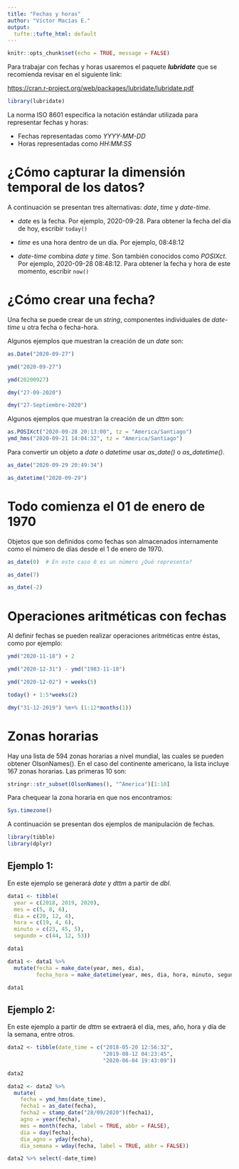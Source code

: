 ```yaml
---
title: "Fechas y horas"
author: "Víctor Macías E."
output:
  tufte::tufte_html: default
---
```



```r
knitr::opts_chunk$set(echo = TRUE, message = FALSE)
```


Para trabajar con fechas y horas usaremos el paquete **_lubridate_** que se recomienda revisar en el siguiente link:

<https://cran.r-project.org/web/packages/lubridate/lubridate.pdf>

```r
library(lubridate)
```


La norma ISO 8601 especifica la notación estándar utilizada para representar fechas y horas:  

- Fechas representadas como *YYYY-MM-DD*
- Horas representadas como *HH:MM:SS*

# ¿Cómo capturar la dimensión temporal de los datos?

A continuación se presentan tres alternativas: *date*, *time* y *date-time*.

- *date* es la fecha. Por ejemplo, 2020-09-28. Para obtener la fecha del día de hoy, escribir `today()`

- *time* es una hora dentro de un día. Por ejemplo, 08:48:12

- *date-time* combina *date* y *time*. Son también conocidos como *POSIXct*. Por ejemplo, 2020-09-28 08:48:12. Para obtener la fecha y hora de este momento, escribir `now()`


# ¿Cómo crear una fecha?

Una fecha se puede crear de un <em>string</em>, componentes individuales de <em>date-time</em> u otra fecha o fecha-hora.

Algunos ejemplos que muestran la creación de un <em>date</em> son:

```r
as.Date("2020-09-27") 

ymd("2020-09-27")   

ymd(20200927)   

dmy("27-09-2020")

dmy("27-Septiembre-2020")  
```

Algunos ejemplos que muestran la creación de un <em>dttm</em> son:

```r
as.POSIXct("2020-09-28 20:13:00", tz = "America/Santiago")
ymd_hms("2020-09-21 14:04:32", tz = "America/Santiago")
```


Para convertir un objeto a *date* o *datetime* usar *as_date()* o *as_datetime()*.

```r
as_date("2020-09-29 20:49:34")

as_datetime("2020-09-29")

```

# Todo comienza el 01 de enero de 1970

Objetos que son definidos como fechas son almacenados internamente como el número de días desde el 1 de enero de 1970. 

```r
as_date(0)  # En este caso 0 es un número ¿Qué representa?

as_date(7)

as_date(-2)
```

# Operaciones aritméticas con fechas

Al definir fechas se pueden realizar operaciones aritméticas entre éstas, como por ejemplo:


```r
ymd("2020-11-18") + 2

ymd("2020-12-31") - ymd("1983-11-18")

ymd("2020-12-02") + weeks(5)

today() + 1:5*weeks(2)

dmy("31-12-2019") %m+% (1:12*months(1))
```

# Zonas horarias

Hay una lista de 594 zonas horarias a nivel mundial, las cuales se pueden obtener OlsonNames(). En el caso del continente americano, la lista incluye 167 zonas horarias. Las primeras 10 son:

```r
stringr::str_subset(OlsonNames(), "^America")[1:10]
```

Para chequear la zona horaria en que nos encontramos: 

```r
Sys.timezone()
```

A continuación se presentan dos ejemplos de manipulación de fechas.


```r
library(tibble)
library(dplyr)
```

## Ejemplo 1:

En este ejemplo se generará <em>date</em> y <em>dttm</em> a partir de <em>dbl</em>.

```r
data1 <- tibble(
  year = c(2018, 2019, 2020),
  mes = c(5, 8, 6),
  dia = c(20, 12, 4),
  hora = c(19, 4, 6), 
  minuto = c(23, 45, 5), 
  segundo = c(44, 12, 53))

data1
```


```r
data1 <- data1 %>% 
  mutate(fecha = make_date(year, mes, dia),
         fecha_hora = make_datetime(year, mes, dia, hora, minuto, segundo))

data1
```

## Ejemplo 2:

En este ejemplo a partir de <em>dttm</em> se extraerá el día, mes, año, hora y día de la semana, entre otros.

```r
data2 <- tibble(date_time = c("2018-05-20 12:56:32", 
                              "2019-08-12 04:23:45", 
                              "2020-06-04 19:43:09"))

data2
```


```r
data2 <- data2 %>% 
  mutate(
    fecha = ymd_hms(date_time),
    fecha1 = as_date(fecha),
    fecha2 = stamp_date("28/09/2020")(fecha1),
    agno = year(fecha),
    mes = month(fecha, label = TRUE, abbr = FALSE),
    dia = day(fecha),
    dia_agno = yday(fecha),
    dia_semana = wday(fecha, label = TRUE, abbr = FALSE))

data2 %>% select(-date_time)
```
